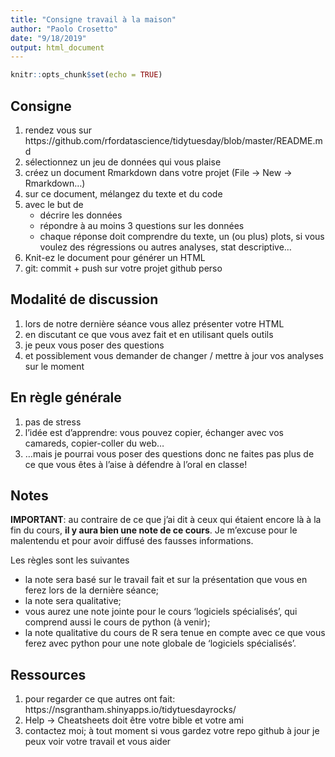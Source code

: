 ```yaml
---
title: "Consigne travail à la maison"
author: "Paolo Crosetto"
date: "9/18/2019"
output: html_document
---
```


```r
knitr::opts_chunk$set(echo = TRUE)
```

## Consigne

1. rendez vous sur https://github.com/rfordatascience/tidytuesday/blob/master/README.md
2. sélectionnez un jeu de données qui vous plaise
3. créez un document Rmarkdown dans votre projet (File -> New -> Rmarkdown...)
4. sur ce document, mélangez du texte et du code 
5. avec le but de
   - décrire les données
   - répondre à au moins 3 questions sur les données
   - chaque réponse doit comprendre du texte, un (ou plus) plots, si vous voulez des régressions ou autres analyses, stat descriptive...
6. Knit-ez le document pour générer un HTML
7. git: commit + push sur votre projet github perso

## Modalité de discussion

1. lors de notre dernière séance vous allez présenter votre HTML
2. en discutant ce que vous avez fait et en utilisant quels outils
3. je peux vous poser des questions
4. et possiblement vous demander de changer / mettre à jour vos analyses sur le moment

## En règle générale

1. pas de stress
2. l'idée est d'apprendre: vous pouvez copier, échanger avec vos camareds, copier-coller du web...
3. ...mais je pourrai vous poser des questions donc ne faites pas plus de ce que vous êtes à l'aise à défendre à l'oral en classe!

## Notes

**IMPORTANT**: au contraire de ce que j'ai dit à ceux qui étaient encore là à la fin du cours, **il y aura bien une note de ce cours**. Je m'excuse pour le malentendu et pour avoir diffusé des fausses informations. 

Les règles sont les suivantes

- la note sera basé sur le travail fait et sur la présentation que vous en ferez lors de la dernière séance;
- la note sera qualitative;
- vous aurez une note jointe pour le cours 'logiciels spécialisés', qui comprend aussi le cours de python (à venir);
- la note qualitative du cours de R sera tenue en compte avec ce que vous ferez avec python pour une note globale de 'logiciels spécialisés'. 

## Ressources

1. pour regarder ce que autres ont fait: https://nsgrantham.shinyapps.io/tidytuesdayrocks/
2. Help -> Cheatsheets doit être votre bible et votre ami
3. contactez moi; à tout moment si vous gardez votre repo github à jour je peux voir votre travail et vous aider
